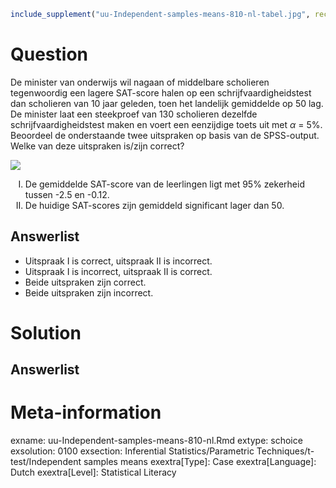 ```{r, echo = FALSE, results = "hide"}
include_supplement("uu-Independent-samples-means-810-nl-tabel.jpg", recursive = TRUE)
```



Question
========
  
De minister van onderwijs wil nagaan of middelbare scholieren tegenwoordig een lagere SAT-score halen op een schrijfvaardigheidstest dan scholieren van 10 jaar geleden, toen het landelijk gemiddelde op 50 lag. De minister laat een steekproef van 130 scholieren dezelfde schrijfvaardigheidstest maken en voert een eenzijdige toets uit met $\alpha$ = 5%. Beoordeel de onderstaande twee uitspraken op basis van de SPSS-output. Welke van deze uitspraken is/zijn correct?


![](uu-Independent-samples-means-810-nl-tabel.jpg)

I.   De gemiddelde SAT-score van de leerlingen ligt met 95% zekerheid tussen 
-2.5 en -0.12. 
II.  De huidige SAT-scores zijn gemiddeld significant lager dan 50.

  
Answerlist
----------
* Uitspraak I is correct, uitspraak II is incorrect. 
* Uitspraak I is incorrect, uitspraak II is correct. 
* Beide uitspraken zijn correct. 
* Beide uitspraken zijn incorrect. 




Solution
========
  


Answerlist
----------



Meta-information
================
exname: uu-Independent-samples-means-810-nl.Rmd
extype: schoice
exsolution: 0100
exsection: Inferential Statistics/Parametric Techniques/t-test/Independent samples means
exextra[Type]: Case
exextra[Language]: Dutch
exextra[Level]: Statistical Literacy
